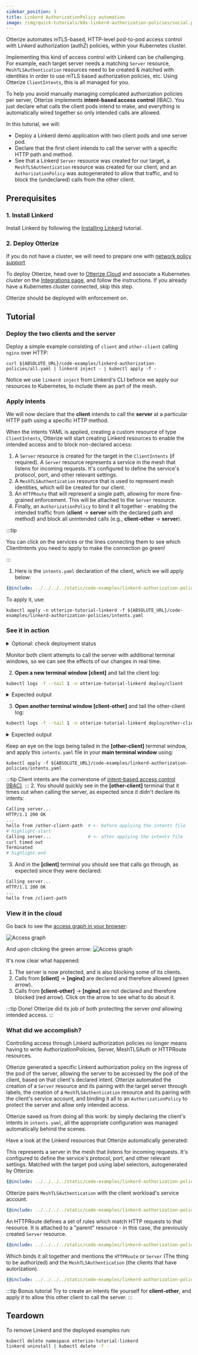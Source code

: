 ```yaml
---
sidebar_position: 3
title: Linkerd AuthorizationPolicy automation
image: /img/quick-tutorials/k8s-linkerd-authorization-policies/social.png
---
```



Otterize automates mTLS-based, HTTP-level pod-to-pod access control with Linkerd authorization (authZ) policies, within your Kubernetes cluster.

Implementing this kind of access control with Linkerd can be challenging.
For example, each target server needs a matching `Server` resource, `MeshTLSAuthentication` resources need to be created & matched with identities
in order to use mTLS based authorization policies, etc. Using Otterize `ClientIntents`, this is all managed for you.

To help you avoid manually managing complicated authorization policies per server, Otterize implements **intent-based access control** (IBAC).
You just declare what calls the client pods intend to make,
and everything is automatically wired together so only intended calls are allowed.

In this tutorial, we will:

- Deploy a Linkerd demo application with two client pods and one server pod.
- Declare that the first client intends to call the server with a specific HTTP path and method.
- See that a Linkerd `Server` resource was created for our target, a `MeshTLSAuthentication` resource was created for our client, and an `AuthorizationPolicy` was autogenerated to allow that traffic, and to block the (undeclared) calls from the other client.

## Prerequisites

### 1. Install Linkerd
Install Linkerd by following the [Installing Linkerd](https://linkerd.io/2-edge/tasks/install/) tutorial.

### 2. Deploy Otterize
If you do not have a cluster, we will need to prepare one with [network policy support](/overview/installation#create-a-cluster-with-support-for-network-policies)

To deploy Otterize, head over to [Otterize Cloud](https://app.otterize.com) and associate a Kubernetes cluster on the [Integrations page](https://app.otterize.com/integrations), and follow the instructions. If you already have a Kubernetes cluster connected, skip this step.

Otterize should be deployed with enforcement on.

## Tutorial

### Deploy the two clients and the server

Deploy a simple example consisting of `client` and `other-client` calling `nginx` over HTTP:

```shell
curl ${ABSOLUTE_URL}/code-examples/linkerd-authorization-policies/all.yaml | linkerd inject - | kubectl apply -f -
```

Notice we use `linkerd inject` from Linkerd's CLI beforce we apply our resources to Kubernetes, to include them as part of the mesh.

### Apply intents

We will now declare that the **client** intends to call the **server** at a particular HTTP path using a specific HTTP method.

When the intents YAML is applied, creating a custom resource of type `ClientIntents`,
Otterize will start creating Linkerd resources to enable the intended access and to block non-declared access:
1. A `Server` resource is created for the target in the `ClientIntents` (if required). A `Server` resource represents a service in the mesh that listens for incoming requests. It's configured to define the service's protocol, port, and other relevant settings.
2. A `MeshTLSAuthentication` resource that is used to represent mesh identities, which will be created for our client.
3. An `HTTPRoute` that will represent a single path, allowing for more fine-grained enforcement. This will be attached to the `Server` resource.
4. Finally, an `AuthorizationPolicy` to bind it all together - enabling the intended traffic from
(**client** &rarr; **server** with the declared path and method) and block all unintended calls (e.g., **client-other** &rarr; **server**).

:::tip

You can click on the services or the lines connecting them to see which ClientIntents you need to apply to make the connection go green!

:::

1. Here is the `intents.yaml` declaration of the client, which we will apply below:

```yaml
{@include: ../../../../static/code-examples/linkerd-authorization-policies/intents.yaml}
```

To apply it, use:
```shell
kubectl apply -n otterize-tutorial-linkerd -f ${ABSOLUTE_URL}/code-examples/linkerd-authorization-policies/intents.yaml
```
### See it in action

<details>
    <summary>Optional: check deployment status</summary>
    Check that the client and server pods were deployed

    ```bash
    kubectl get pods -n otterize-tutorial-linkerd
    ```

    You should see

    ```
    NAME                           READY   STATUS    RESTARTS   AGE
    client-68b775f766-749r4         2/2     Running   0          32s
    nginx-c646898-2lq7l             2/2     Running   0          32s
    other-client-74cc54f7b5-9rctd   2/2     Running   0          32s
    ```

</details>

Monitor both client attempts to call the server with additional terminal windows,
so we can see the effects of our changes in real time.

2. **Open a new terminal window [client]** and tail the client log:

```bash
kubectl logs -f --tail 1 -n otterize-tutorial-linkerd deploy/client
```

<details>
    <summary>Expected output</summary>

    At this point the client should be able to communicate with the server:

    ```
    Calling server...
    HTTP/1.1 200 OK
    ...
    hello from /client-path
    ```

</details>

3. **Open another terminal window [client-other]** and tail the other-client log:

```bash
kubectl logs -f --tail 1 -n otterize-tutorial-linkerd deploy/other-client
```

<details>
    <summary>Expected output</summary>

    At this point the client should be able to communicate with the server:

    ```
    Calling server...
    HTTP/1.1 200 OK
    ...
    hello from /other-client-path
    ```

</details>

Keep an eye on the logs being tailed in the **[other-client]** terminal window,
and apply this `intents.yaml` file in your **main terminal window** using:

```shell
kubectl apply -f ${ABSOLUTE_URL}/code-examples/linkerd-authorization-policies/intents.yaml
```

:::tip
Client intents are the cornerstone of [intent-based access control (IBAC)](/overview/intent-based-access-control).
::: 2. You should quickly see in the **[other-client]** terminal that it times out when calling the server,
as expected since it didn't declare its intents:

```bash
Calling server...
HTTP/1.1 200 OK
...
hello from /other-client-path  # <- before applying the intents file
# highlight-start
Calling server...              # <- after applying the intents file
curl timed out
Terminated
# highlight-end
```

3. And in the **[client]** terminal you should see that calls go through, as expected since they were declared:

```bash
Calling server...
HTTP/1.1 200 OK
...
hello from /client-path
```


### View it in the cloud
Go back to see the [access graph in your browser](https://app.otterize.com):

![Access graph](/img/quick-tutorials/linkerd/linkerd.png)

And upon clicking the green arrow:
![Access graph](/img/quick-tutorials/linkerd/linkerd_viz.png)

It's now clear what happened:

1. The server is now protected, and is also blocking some of its clients.
2. Calls from **[client]** &rarr; **[nginx]** are declared and therefore allowed (green arrow).
3. Calls from **[client-other]** &rarr; **[nginx]** are not declared and therefore blocked (red arrow). Click on the arrow to see what to do about it.

:::tip Done!
Otterize did its job of both protecting the server _and_ allowing intended access.
:::

### What did we accomplish?

Controlling access through Linkerd authorization policies no longer means having to write AuthorizationPolicies, Server, MeshTLSAuth or HTTPRoute resources.

Otterize generated a specific Linkerd authorization policy on the ingress of the pod of the server, allowing the server to
be accessed by the pod of the client, based on that client's declared intent. Otterize automated the creation of a `Server` resource
and its pairing with the target server through labels, the creation of a `MeshTLSAuthentication` resource and its pairing with the client's service account,
and binding it all to an `AuthorizationPolicy` to protect the server and allow only intended access.

Otterize saved us from doing all this work: by simply declaring the client's intents in `intents.yaml`,
all the appropriate configuration was managed automatically behind the scenes.

Have a look at the Linkerd resources that Otterize automatically generated:

<Tabs>

<TabItem value="server.yaml" label="Server" default>

This represents a server in the mesh that listens for incoming requests. It's configured to define the service's protocol, port, and other relevant settings.
Matched with the target pod using label selectors, autogenerated by Otterize.

```yaml
{@include: ../../../../static/code-examples/linkerd-authorization-policies/resources/server.yaml}
```

</TabItem>

<TabItem value="meshtlsauth.yaml" label="MeshTLSAuthentication" default>

Otterize pairs `MeshTLSAuthentication` with the client workload's service account.

```yaml
{@include: ../../../../static/code-examples/linkerd-authorization-policies/resources/meshtlsauth.yaml}
```

</TabItem>
<TabItem value="httproute.yaml" label="HTTPRoute" default>

An HTTPRoute defines a set of rules which match HTTP requests to that resource. It is attached to a "parent" resource - in this case, the previously created `Server` resource.

```yaml
{@include: ../../../../static/code-examples/linkerd-authorization-policies/resources/httproute.yaml}
```

</TabItem>
<TabItem value="authpolicy.yaml" label="AuthorizationPolicy" default>

Which binds it all together and mentions the `HTTPRoute` or `Server` (The thing to be authorized) and the `MeshTLSAuthentication` (the clients that have autorization).

```yaml
{@include: ../../../../static/code-examples/linkerd-authorization-policies/resources/authpolicy.yaml}
```

</TabItem>

</Tabs>



:::tip Bonus tutorial
Try to create an intents file yourself for **client-other**, and apply it to allow this other client to call the server.
:::

## Teardown

To remove Linkerd and the deployed examples run:

```bash
kubectl delete namespace otterize-tutorial-linkerd
linkerd uninstall | kubectl delete -f -
```
